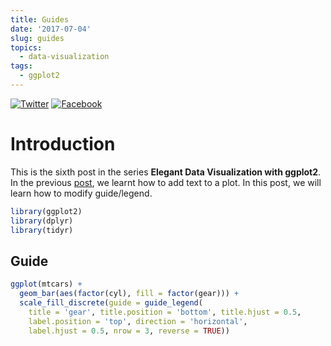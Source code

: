 ```yaml
---
title: Guides
date: '2017-07-04'
slug: guides
topics:
  - data-visualization
tags:
  - ggplot2
---
```

[![Twitter](http://i.imgur.com/tXSoThF.png)](https://twitter.com/login?redirect_after_login=%2Fhome%3Fstatus)
[![Facebook](http://i.imgur.com/P3YfQoD.png)](https://www.facebook.com/sharer/sharer.php?u=)


# Introduction

This is the sixth post in the series **Elegant Data Visualization with ggplot2**. In the previous [post](https://rsquaredacademy.github.io/blog/post/ggplot2-text-annotations/), we learnt how to add text to a plot. In this post, we will learn how to modify guide/legend.

```r
library(ggplot2)
library(dplyr)
library(tidyr)
```

## Guide

```r
ggplot(mtcars) +
  geom_bar(aes(factor(cyl), fill = factor(gear))) +
  scale_fill_discrete(guide = guide_legend(
    title = 'gear', title.position = 'bottom', title.hjust = 0.5,
    label.position = 'top', direction = 'horizontal', 
    label.hjust = 0.5, nrow = 3, reverse = TRUE))
```